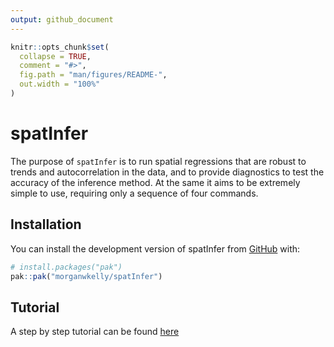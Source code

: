 ```yaml
---
output: github_document
---
```


<!-- README.md is generated from README.Rmd. Please edit that file -->

```r
knitr::opts_chunk$set(
  collapse = TRUE,
  comment = "#>",
  fig.path = "man/figures/README-",
  out.width = "100%"
)
```

# spatInfer

<!-- badges: start -->
<!-- badges: end -->

The purpose of `spatInfer` is to run spatial regressions that are robust to trends and autocorrelation in the data, and to provide diagnostics to test the accuracy of the inference method. At the same it aims to be extremely simple to use, requiring only a sequence of four commands.

## Installation

You can install the development version of spatInfer from [GitHub](https://github.com/) with:

``` r
# install.packages("pak")
pak::pak("morganwkelly/spatInfer")
```

## Tutorial
A step by step tutorial can be found 
[here](https://morganwkelly.github.io/spatInfer_tutor/)



